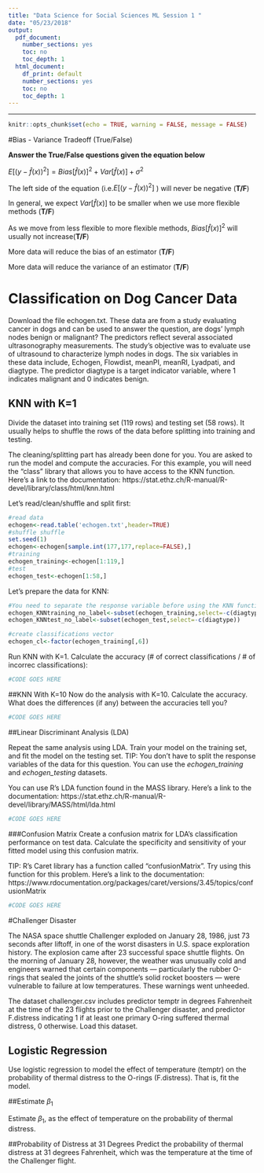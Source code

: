 ```yaml
---
title: "Data Science for Social Sciences ML Session 1 "
date: "05/23/2018"
output:
  pdf_document: 
    number_sections: yes
    toc: no
    toc_depth: 1
  html_document: 
    df_print: default
    number_sections: yes
    toc: no
    toc_depth: 1
---
```


-----

```r
knitr::opts_chunk$set(echo = TRUE, warning = FALSE, message = FALSE)
```
#Bias - Variance Tradeoff (True/False)

**Answer the True/False questions given the equation below**

$E[(y-\hat{f}(x))^2]=Bias[\hat{f}(x)]^2 + Var[\hat{f}(x)] + \sigma^2$  
                        
    
The left side of the equation (i.e.$E[(y-\hat{f}(x))^2]$ ) will never be negative (**T/F**)
  
In general, we expect $Var[\hat{f}(x)]$ to be smaller when we use more flexible methods (**T/F**)
  
As we move from less flexible to more flexible methods, $Bias[\hat{f}(x)]^2$ will usually not increase(**T/F**)
  
More data will reduce the bias of an estimator (**T/F**)
  
More data will reduce the variance of an estimator (**T/F**)
  
# Classification on Dog Cancer Data 

Download the file echogen.txt. These data are from a study evaluating cancer in dogs and can be used to answer the question, are dogs’ lymph nodes benign or malignant? The predictors reflect several associated ultrasonography measurements. The study’s objective was to evaluate use of ultrasound to characterize lymph nodes in dogs. The six variables in these data include, Echogen, Flowdist, meanPI, meanRI, Lyadpati, and diagtype. The predictor diagtype is a target indicator variable, where 1 indicates malignant and 0 indicates benign.

## KNN with K=1
Divide the dataset into training set (119 rows) and testing set (58 rows). It usually helps to shuffle the rows of the data before splitting into training and testing.

The cleaning/splitting part has already been done for you. You are asked to run the model and compute the accuracies. For this example, you will need the "class" library that allows you to have access to the KNN function. Here's a link to the documentation: https://stat.ethz.ch/R-manual/R-devel/library/class/html/knn.html

Let's read/clean/shuffle and split first: 
```r

#read data
echogen<-read.table('echogen.txt',header=TRUE)
#shuffle shuffle
set.seed(1)
echogen<-echogen[sample.int(177,177,replace=FALSE),]
#training
echogen_training<-echogen[1:119,]
#test
echogen_test<-echogen[1:58,]
```

Let's prepare the data for KNN: 
```r
#You need to separate the response variable before using the KNN function in R. 
echogen_KNNtraining_no_label<-subset(echogen_training,select=-c(diagtype))
echogen_KNNtest_no_label<-subset(echogen_test,select=-c(diagtype))

#create classifications vector 
echogen_cl<-factor(echogen_training[,6])


```

Run KNN with K=1. Calculate the accuracy (# of correct classifications / # of incorrec classifications): 
```r
#CODE GOES HERE 
```


##KNN With K=10
Now do the analysis with K=10. Calculate the accuracy. What does the differences (if any) between the accuracies 
tell you? 

```r
#CODE GOES HERE 
```

##Linear Discriminant Analysis (LDA)

Repeat the same analysis using LDA. Train your model on the training set, and fit the model on the testing set. 
TIP: You don't have to split the response variables of the data for this question. You can use the *echogen_training* and *echogen_testing* datasets. 

You can use R's LDA function found in the MASS library. Here's a link to the documentation: https://stat.ethz.ch/R-manual/R-devel/library/MASS/html/lda.html

```r
#CODE GOES HERE 
```

###Confusion Matrix
Create a confusion matrix for LDA's classification performance on test data. Calculate the specificity and sensitivity of your fitted model using this confusion matrix.

TIP: R's Caret library has a function called "confusionMatrix". Try using this function for this problem. Here's a link to the documentation: https://www.rdocumentation.org/packages/caret/versions/3.45/topics/confusionMatrix

```r
#CODE GOES HERE 
```


#Challenger Disaster 

The NASA space shuttle Challenger exploded on January 28, 1986, just 73 seconds after liftoff, in one of the worst disasters in U.S. space exploration history. The explosion came after 23 successful space shuttle flights. On the morning of January 28, however, the weather was unusually cold and engineers warned that certain components — particularly the rubber O-rings that sealed the joints of the shuttle’s solid rocket boosters — were vulnerable to failure at low temperatures. These warnings went unheeded.

The dataset challenger.csv includes predictor temptr in degrees Fahrenheit at the time of the 23 flights prior to the Challenger disaster, and predictor F.distress indicating 1 if at least one primary O-ring suffered thermal distress, 0 otherwise. Load this dataset.

## Logistic Regression 

Use logistic regression to model the effect of temperature (temptr) on the probability of thermal distress to the O-rings (F.distress). That is, fit the model.

##Estimate $\beta_1$

Estimate $\beta_1$, as the effect of temperature on the probability of thermal distress.

##Probability of Distress at 31 Degrees
Predict the probability of thermal distress at 31 degrees Fahrenheit, which was the temperature at the time of the Challenger flight.








